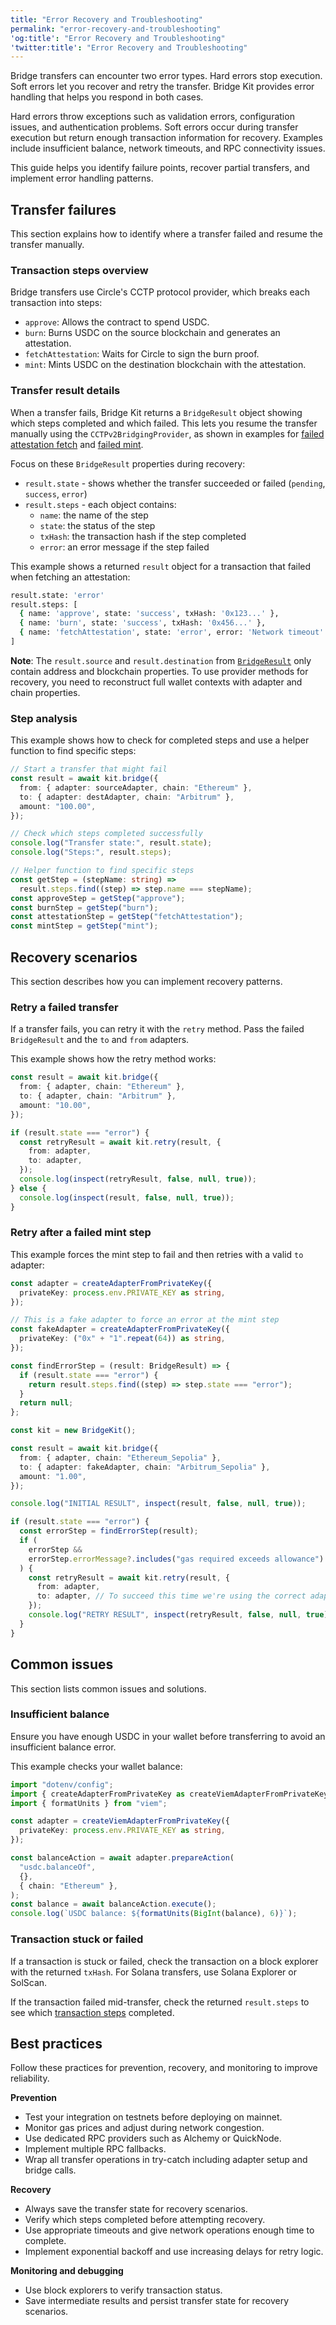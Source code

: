 ```yaml
---
title: "Error Recovery and Troubleshooting"
permalink: "error-recovery-and-troubleshooting"
'og:title': "Error Recovery and Troubleshooting"
'twitter:title': "Error Recovery and Troubleshooting"
---
```


Bridge transfers can encounter two error types. Hard errors stop execution. Soft
errors let you recover and retry the transfer. Bridge Kit provides error
handling that helps you respond in both cases.

Hard errors throw exceptions such as validation errors, configuration issues,
and authentication problems. Soft errors occur during transfer execution but
return enough transaction information for recovery. Examples include
insufficient balance, network timeouts, and RPC connectivity issues.

This guide helps you identify failure points, recover partial transfers, and
implement error handling patterns.

## Transfer failures

This section explains how to identify where a transfer failed and resume the
transfer manually.

### Transaction steps overview

Bridge transfers use Circle's CCTP protocol provider, which breaks each
transaction into steps:

* `approve`: Allows the contract to spend USDC.
* `burn`: Burns USDC on the source blockchain and generates an attestation.
* `fetchAttestation`: Waits for Circle to sign the burn proof.
* `mint`: Mints USDC on the destination blockchain with the attestation.

### Transfer result details

When a transfer fails, Bridge Kit returns a `BridgeResult` object showing which
steps completed and which failed. This lets you resume the transfer manually
using the `CCTPv2BridgingProvider`, as shown in examples for
[failed attestation fetch](#failed-attestation-fetch) and
[failed mint](#failed-mint).

Focus on these `BridgeResult` properties during recovery:

* `result.state` - shows whether the transfer succeeded or failed (`pending`,
  `success`, `error`)
* `result.steps` - each object contains:
  + `name`: the name of the step
  + `state`: the status of the step
  + `txHash`: the transaction hash if the step completed
  + `error`: an error message if the step failed

This example shows a returned `result` object for a transaction that failed when
fetching an attestation:



```bash Shell
result.state: 'error'
result.steps: [
  { name: 'approve', state: 'success', txHash: '0x123...' },
  { name: 'burn', state: 'success', txHash: '0x456...' },
  { name: 'fetchAttestation', state: 'error', error: 'Network timeout' },
]
```

<Note>

**Note**: The `result.source` and `result.destination` from
[`BridgeResult`](/bridge-kit/references/sdk-reference#bridgeresult) only
contain address and blockchain properties. To use provider methods for
recovery, you need to reconstruct full wallet contexts with adapter and chain
properties.

</Note>

### Step analysis

This example shows how to check for completed steps and use a helper function to
find specific steps:



```typescript Typescript
// Start a transfer that might fail
const result = await kit.bridge({
  from: { adapter: sourceAdapter, chain: "Ethereum" },
  to: { adapter: destAdapter, chain: "Arbitrum" },
  amount: "100.00",
});

// Check which steps completed successfully
console.log("Transfer state:", result.state);
console.log("Steps:", result.steps);

// Helper function to find specific steps
const getStep = (stepName: string) =>
  result.steps.find((step) => step.name === stepName);
const approveStep = getStep("approve");
const burnStep = getStep("burn");
const attestationStep = getStep("fetchAttestation");
const mintStep = getStep("mint");
```

## Recovery scenarios

This section describes how you can implement recovery patterns.

### Retry a failed transfer

If a transfer fails, you can retry it with the `retry` method. Pass the failed
`BridgeResult` and the `to` and `from` adapters.

This example shows how the retry method works:



```typescript Typescript
const result = await kit.bridge({
  from: { adapter, chain: "Ethereum" },
  to: { adapter, chain: "Arbitrum" },
  amount: "10.00",
});

if (result.state === "error") {
  const retryResult = await kit.retry(result, {
    from: adapter,
    to: adapter,
  });
  console.log(inspect(retryResult, false, null, true));
} else {
  console.log(inspect(result, false, null, true));
}
```

### Retry after a failed mint step

This example forces the mint step to fail and then retries with a valid `to`
adapter:



```typescript Typescript
const adapter = createAdapterFromPrivateKey({
  privateKey: process.env.PRIVATE_KEY as string,
});

// This is a fake adapter to force an error at the mint step
const fakeAdapter = createAdapterFromPrivateKey({
  privateKey: ("0x" + "1".repeat(64)) as string,
});

const findErrorStep = (result: BridgeResult) => {
  if (result.state === "error") {
    return result.steps.find((step) => step.state === "error");
  }
  return null;
};

const kit = new BridgeKit();

const result = await kit.bridge({
  from: { adapter, chain: "Ethereum_Sepolia" },
  to: { adapter: fakeAdapter, chain: "Arbitrum_Sepolia" },
  amount: "1.00",
});

console.log("INITIAL RESULT", inspect(result, false, null, true));

if (result.state === "error") {
  const errorStep = findErrorStep(result);
  if (
    errorStep &&
    errorStep.errorMessage?.includes("gas required exceeds allowance") // This is an example error message
  ) {
    const retryResult = await kit.retry(result, {
      from: adapter,
      to: adapter, // To succeed this time we're using the correct adapter
    });
    console.log("RETRY RESULT", inspect(retryResult, false, null, true));
  }
}
```

## Common issues

This section lists common issues and solutions.

### Insufficient balance

Ensure you have enough USDC in your wallet before transferring to avoid an
insufficient balance error.

This example checks your wallet balance:



```typescript Typescript
import "dotenv/config";
import { createAdapterFromPrivateKey as createViemAdapterFromPrivateKey } from "@circle-fin/adapter-viem-v2";
import { formatUnits } from "viem";

const adapter = createViemAdapterFromPrivateKey({
  privateKey: process.env.PRIVATE_KEY as string,
});

const balanceAction = await adapter.prepareAction(
  "usdc.balanceOf",
  {},
  { chain: "Ethereum" },
);
const balance = await balanceAction.execute();
console.log(`USDC balance: ${formatUnits(BigInt(balance), 6)}`);
```

### Transaction stuck or failed

If a transaction is stuck or failed, check the transaction on a block explorer
with the returned `txHash`. For Solana transfers, use Solana Explorer or
SolScan.

If the transaction failed mid-transfer, check the returned `result.steps` to see
which [transaction steps](#transaction-steps-overview) completed.

## Best practices

Follow these practices for prevention, recovery, and monitoring to improve
reliability.

**Prevention**

* Test your integration on testnets before deploying on mainnet.
* Monitor gas prices and adjust during network congestion.
* Use dedicated RPC providers such as Alchemy or QuickNode.
* Implement multiple RPC fallbacks.
* Wrap all transfer operations in try-catch including adapter setup and bridge
  calls.

**Recovery**

* Always save the transfer state for recovery scenarios.
* Verify which steps completed before attempting recovery.
* Use appropriate timeouts and give network operations enough time to complete.
* Implement exponential backoff and use increasing delays for retry logic.

**Monitoring and debugging**

* Use block explorers to verify transaction status.
* Save intermediate results and persist transfer state for recovery scenarios.